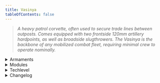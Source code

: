 ```yaml
---
title: Vasinya
tableOfContents: false
---
```


> *A heavy patrol corvette, often used to secure trade lines between outposts. Comes equipped with two frontside 120mm artillery hardpoints, as well as broadside slugthrowers. The Vasinya is the backbone of any mobilized combat fleet, requiring minimal crew to operate nominally.*

<details>
<summary>Armaments</summary>
* Hardpoint
    * 2x Type-99 Artillery
* Turrets
    * 3x Vulcan Gatling Turret 
    * 3x 'Gran Sudaruska' point defense turret
</details>

<details>
<summary>Modules</summary>
* Module A: Fire Artillery 
* Module B: Artillery Safeties On 
* Module C: Artillery Safeties Off 
* Module D: Arm Turrets 
* Module E: Disarm Turrets
</details>

<details>
<summary>Techlevel</summary>
> <TechLevel tech='Lowtech' />
</details>

<details>
<summary>Changelog</summary>
None.
</details>